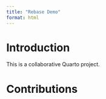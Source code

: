 ```yaml
---
title: "Rebase Demo"
format: html
---
```


# Introduction

This is a collaborative Quarto project.

# Contributions

<!-- Student sections will go here -->
